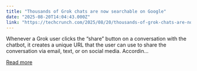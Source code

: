 ```yaml
---
title: "Thousands of Grok chats are now searchable on Google"
date: "2025-08-20T14:04:43.000Z"
link: "https://techcrunch.com/2025/08/20/thousands-of-grok-chats-are-now-searchable-on-google/"
---
```


Whenever a Grok user clicks the “share” button on a conversation with the chatbot, it creates a unique URL that the user can use to share the conversation via email, text, or on social media. Accordin...

[Read more](https://techcrunch.com/2025/08/20/thousands-of-grok-chats-are-now-searchable-on-google/)

